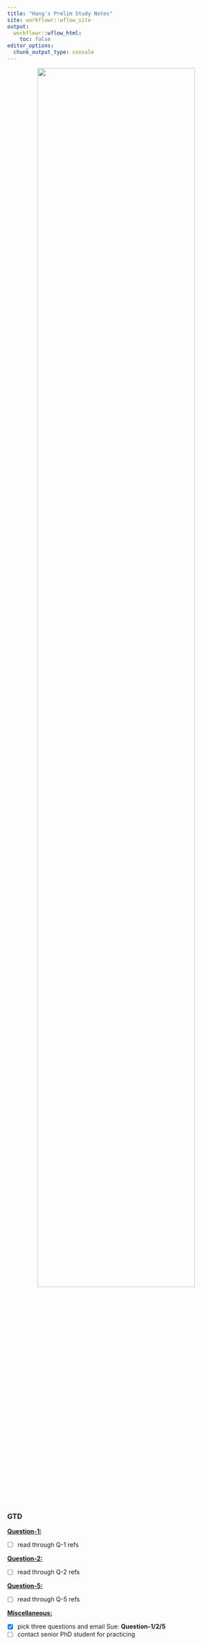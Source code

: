 ```yaml
---
title: "Hang's Prelim Study Notes"
site: workflowr::wflow_site
output:
  workflowr::wflow_html:
    toc: false
editor_options:
  chunk_output_type: console
---
```


<p align="center">
  <img src="https://github.com/chenh19/prelim/raw/main/notes/images/exam.png" width=85%>
</p>


### GTD

[**Question-1: **](https://chenh19.github.io/prelim/question_1.html)  

- [ ] read through Q-1 refs


[**Question-2: **](https://chenh19.github.io/prelim/question_2.html)  

- [ ] read through Q-2 refs


[**Question-5: **](https://chenh19.github.io/prelim/question_5.html)  

- [ ] read through Q-5 refs


[**Miscellaneous: **](https://chenh19.github.io/prelim/misc.html)

- [x] pick three questions and email Sue: **Question-1/2/5**
- [ ] contact senior PhD student for practicing